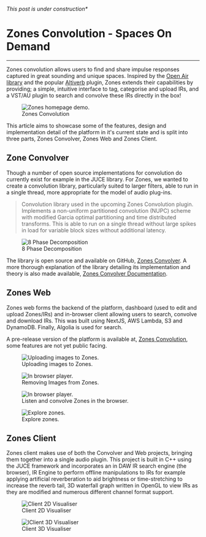 
_This post is under construction\*_

# Zones Convolution - Spaces On Demand

---

<YouTube id="xisb5PGXl1M" />

Zones convolution allows users to find and share impulse responses captured in
great sounding and unique spaces. Inspired by the
[Open Air library](https://www.openair.hosted.york.ac.uk) and the popular
[Altiverb](https://www.audioease.com/altiverb/) plugin, Zones extends their
capabilities by providing; a simple, intuitive interface to tag, categorise and
upload IRs, and a VST/AU plugin to search and convolve these IRs directly in the
box!

<figure>
  <img src="/projects/zones/zones_home.gif" alt="Zones homepage demo." />
  <figcaption>Zones Convolution</figcaption>
</figure>

This article aims to showcase some of the features, design and implementation
detail of the platform in it's current state and is split into three parts,
Zones Convolver, Zones Web and Zones Client.

## Zone Convolver

Though a number of open source implementations for convolution do currently
exist for example in the JUCE library. For Zones, we wanted to create a
convolution library, particularly suited to larger filters, able to run in a
single thread, more appropriate for the model of audio plug-ins.

> Convolution library used in the upcoming Zones Convolution plugin. Implements
> a non-uniform partitioned convolution (NUPC) scheme with modified Garcia
> optimal partitioning and time distributed transforms. This is able to run on a
> single thread without large spikes in load for variable block sizes without
> additional latency.

<figure>
  <img
    className="w-[40%]"
    src="/projects/zones/convolver/8_phase_decomposition.jpg"
    alt="8 Phase Decomposition"
  />
  <figcaption>8 Phase Decomposition</figcaption>
</figure>

The library is open source and available on GitHub,
[Zones Convolver](https://github.com/zones-convolution/zones_convolver). A more
thorough explanation of the library detailing its implementation and theory is
also made available,
[Zones Convolver Documentation](https://github.com/zones-convolution/zones_convolver/blob/main/resources/zones_convolver_documentation.pdf).

## Zones Web

Zones web forms the backend of the platform, dashboard (used to edit and upload
Zones/IRs) and in-browser client allowing users to search, convolve and download
IRs. This was built using NextJS, AWS Lambda, S3 and DynamoDB. Finally, Algolia
is used for search.

A pre-release version of the platform is available at,
[Zones Convolution](https://zones-convolution.vercel.app), some features are not
yet public facing.

<div className="grid grid-cols-2 gap-4 place-content-center">
  <figure>
    <img
      src="/projects/zones/zones_upload.gif"
      alt="Uploading images to Zones."
    />
    <figcaption>Uploading images to Zones.</figcaption>
  </figure>
  <figure>
    <img src="/projects/zones/zones_delete.gif" alt="In browser player." />
    <figcaption>Removing Images from Zones.</figcaption>
  </figure>
  <figure>
    <img src="/projects/zones/zones_play.gif" alt="In browser player." />
    <figcaption>Listen and convolve Zones in the browser.</figcaption>
  </figure>
  <figure>
    <img src="/projects/zones/zones_explore.gif" alt="Explore zones." />
    <figcaption>Explore zones.</figcaption>
  </figure>
</div>

## Zones Client

Zones client makes use of both the Convolver and Web projects, bringing them
together into a single audio plugin. This project is built in C++ using the JUCE
framework and incorporates an in DAW IR search engine (the browser), IR Engine
to perform offline manipulations to IRs for example applying artificial
reverberation to aid brightness or time-stretching to increase the reverb tail,
3D waterfall graph written in OpenGL to view IRs as they are modified and
numerous different channel format support.

<div className="grid grid-cols-2 gap-4 place-content-center">
  <figure>
    <img src="/projects/zones/client_2d.png" alt="Client 2D Visualiser" />
    <figcaption>Client 2D Visualiser</figcaption>
  </figure>
  <figure>
    <img src="/projects/zones/client_3d.png" alt="lClient 3D Visualiser" />
    <figcaption>Client 3D Visualiser</figcaption>
  </figure>

</div>
